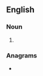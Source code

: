 {{also|zaïres}}
==English==

===Noun===
{{head|en|noun plural form}}

# {{plural of|zaire|lang=en}}

===Anagrams===
* {{anagrams|en|a=aeirsz|Azeris|Riazes|arizes}}